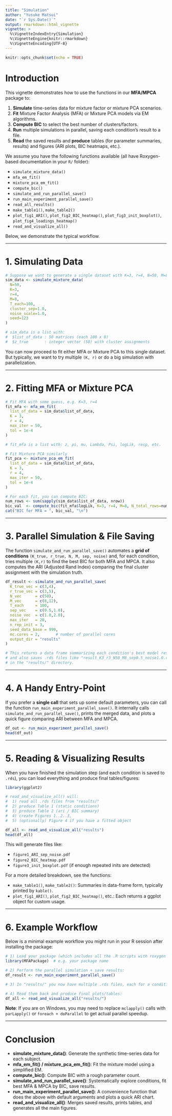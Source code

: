 ```yaml
---
title: "Simulation"
author: "Yusuke Matsui"
date: "`r Sys.Date()`"
output: rmarkdown::html_vignette
vignette: >
  %\VignetteIndexEntry{Simulation}
  %\VignetteEngine{knitr::rmarkdown}
  %\VignetteEncoding{UTF-8}
---
```


```r
knitr::opts_chunk$set(echo = TRUE)
```

# Introduction

This vignette demonstrates how to use the functions in our **MFA/MPCA** package to:

1.  **Simulate** time-series data for mixture factor or mixture PCA scenarios.
2.  **Fit** Mixture Factor Analysis (MFA) or Mixture PCA models via EM algorithms.
3.  **Compute BIC** to select the best number of clusters/factors.
4.  **Run** multiple simulations in parallel, saving each condition's result to a file.
5.  **Read** the saved results and **produce** tables (for parameter summaries, results) and figures (ARI plots, BIC heatmaps, etc.).

We assume you have the following functions available (all have Roxygen-based documentation in your `R/` folder):

-   `simulate_mixture_data()`\
-   `mfa_em_fit()`\
-   `mixture_pca_em_fit()`\
-   `compute_bic()`\
-   `simulate_and_run_parallel_save()`\
-   `run_main_experiment_parallel_save()`\
-   `read_all_results()`\
-   `make_table1()`, `make_table2()`\
-   `plot_fig1_ARI()`, `plot_fig2_BIC_heatmap()`, `plot_fig3_init_boxplot()`, `plot_fig4_loadings_heatmap()`\
-   `read_and_visualize_all()`

Below, we demonstrate the typical workflow.

------------------------------------------------------------------------

# 1. Simulating Data

```r
# Suppose we want to generate a single dataset with K=3, r=4, N=50, M=8:
sim_data <- simulate_mixture_data(
  N=50, 
  K=3, 
  r=4, 
  M=8, 
  T_each=100, 
  cluster_sep=1.0, 
  noise_scale=1.0, 
  seed=123
)

# sim_data is a list with:
#  $list_of_data : 50 matrices (each 100 x 8)
#  $z_true       : integer vector (50) with cluster assignments
```

You can now proceed to fit either MFA or Mixture PCA to this single dataset. But typically, we want to try multiple `(K, r)` or do a big simulation with parallelization.

------------------------------------------------------------------------

# 2. Fitting MFA or Mixture PCA

```r
# Fit MFA with some guess, e.g. K=3, r=4
fit_mfa <- mfa_em_fit(
  list_of_data = sim_data$list_of_data,
  K = 3,
  r = 4,
  max_iter = 50,
  tol = 1e-4
)

# fit_mfa is a list with: z, pi, mu, Lambda, Psi, logLik, resp, etc.

# Fit Mixture PCA similarly
fit_pca <- mixture_pca_em_fit(
  list_of_data = sim_data$list_of_data,
  K = 3,
  r = 4,
  max_iter = 50,
  tol = 1e-4
)

# For each fit, you can compute BIC:
num_rows <- sum(sapply(sim_data$list_of_data, nrow)) 
bic_val  <- compute_bic(fit_mfa$logLik, K=3, r=4, M=8, N_total_rows=num_rows)
cat("BIC for MFA = ", bic_val, "\n")
```

------------------------------------------------------------------------

# 3. Parallel Simulation & File Saving

The function `simulate_and_run_parallel_save()` automates a **grid of conditions** `(K_true, r_true, N, M, sep, noise)` and, for each condition, tries multiple `(K,r)` to find the best BIC for both MFA and MPCA. It also computes the ARI (Adjusted Rand Index) comparing the final cluster assignment with the simulation truth.

```r
df_result <- simulate_and_run_parallel_save(
  K_true_vec = c(3,4),
  r_true_vec = c(3,5),
  N_vec      = c(50),
  M_vec      = c(8,12),
  T_each     = 100,
  sep_vec    = c(0.5,1.0),
  noise_vec  = c(1.0,2.0),
  max_iter   = 20,
  n_rep_init = 3,
  seed_data_base = 999,
  mc.cores = 2,       # number of parallel cores
  output_dir = "results"  
)

# This returns a data frame summarizing each condition's best model results,
# and also saves .rds files like "result_K3_r3_N50_M8_sep0.5_noise1.0.rds"
# in the "results/" directory.
```

------------------------------------------------------------------------

# 4. A Handy Entry-Point

If you prefer a **single call** that sets up some default parameters, you can call the function `run_main_experiment_parallel_save()`. It internally calls `simulate_and_run_parallel_save()`, prints the merged data, and plots a quick figure comparing ARI between MFA and MPCA.

```r
df_out <- run_main_experiment_parallel_save()
head(df_out)
```

------------------------------------------------------------------------

# 5. Reading & Visualizing Results

When you have finished the simulation step (and each condition is saved to `.rds`), you can load everything and produce final tables/figures:

```r
library(ggplot2)

# read_and_visualize_all() will:
#  1) read all .rds files from "results/"
#  2) produce Table 1 (static conditions)
#  3) produce Table 2 (ari / BIC summary) 
#  4) create Figures 1..2..3, 
#  5) (optionally) Figure 4 if you have a fitted object

df_all <- read_and_visualize_all("results")
head(df_all)
```

This will generate files like:

-   `figure1_ARI_sep_noise.pdf`\
-   `figure2_BIC_heatmap.pdf`\
-   `figure3_init_boxplot.pdf` (if enough repeated inits are detected)

For a more detailed breakdown, see the functions:

-   `make_table1()`, `make_table2()`: Summaries in data-frame form, typically printed by `kable()`.
-   `plot_fig1_ARI()`, `plot_fig2_BIC_heatmap()`, etc.: Each returns a ggplot object for custom usage.

------------------------------------------------------------------------

# 6. Example Workflow

Below is a minimal example workflow you might run in your R session after installing the package:

``` r
# 1) Load your package (which includes all the .R scripts with roxygen docs).
library(MFAPackage)  # e.g. your package name

# 2) Perform the parallel simulation + save results:
df_result <- run_main_experiment_parallel_save()

# 3) In "results/" you now have multiple .rds files, each for a condition.

# 4) Read them back and produce final plots/tables:
df_all <- read_and_visualize_all("results/")
```

**Note**: If you are on Windows, you may need to replace `mclapply()` calls with `parLapply()` or `foreach + doParallel` to get actual parallel speedup.

------------------------------------------------------------------------

# Conclusion

-   **simulate_mixture_data()**: Generate the synthetic time-series data for each subject.\
-   **mfa_em_fit() / mixture_pca_em_fit()**: Fit the mixture model using a simplified EM.\
-   **compute_bic()**: Compute BIC with a rough parameter count.\
-   **simulate_and_run_parallel_save()**: Systematically explore conditions, fit best MFA & MPCA by BIC, save results.\
-   **run_main_experiment_parallel_save()**: A convenience function that does the above with default arguments and plots a quick ARI chart.\
-   **read_and_visualize_all()**: Merges saved results, prints tables, and generates all the main figures.
